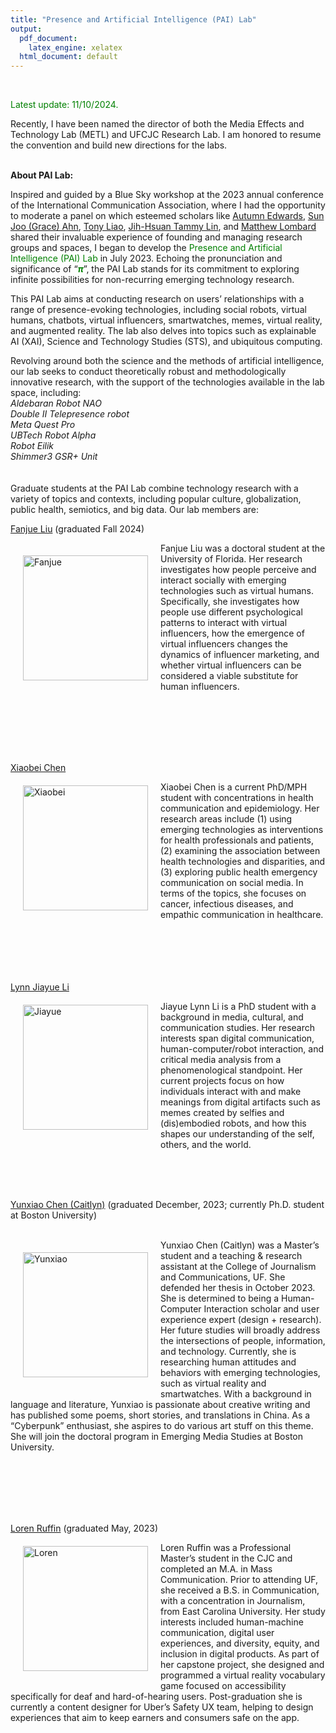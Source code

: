 ```yaml
---
title: "Presence and Artificial Intelligence (PAI) Lab"
output:
  pdf_document:
    latex_engine: xelatex
  html_document: default
---
```



&nbsp;

<font color="green">Latest update: 11/10/2024.</font>

Recently, I have been named the director of both the Media Effects and Technology Lab (METL) and UFCJC Research Lab. I am honored to resume the convention and build new directions for the labs. 

<br>
**About PAI Lab:**

Inspired and guided by a Blue Sky workshop at the 2023 annual conference of the International Communication Association, where I had the opportunity to moderate a panel on which esteemed scholars like [Autumn Edwards](https://wmich.edu/communication/directory/edwards), [Sun Joo (Grace) Ahn](https://grady.uga.edu/faculty/sun-joo-grace-ahn/), [Tony Liao](https://dot.egr.uh.edu/departments/ilt/people/faculty/liao-tony), [Jih-Hsuan Tammy Lin](https://drtammylin.com/), and [Matthew Lombard](https://klein.temple.edu/directory/matthew-lombard-lombard) shared their invaluable experience of founding and managing research groups and spaces, I began to develop the <font color="green">Presence and Artificial Intelligence (PAI) Lab</font> in July 2023. Echoing the pronunciation and significance of “<font color="green">***π***</font>”, the PAI Lab stands for its commitment to exploring infinite possibilities for non-recurring emerging technology research.

This PAI Lab aims at conducting research on users’ relationships with a range of presence-evoking technologies, including social robots, virtual humans, chatbots, virtual influencers, smartwatches, memes, virtual reality, and augmented reality. The lab also delves into topics such as explainable AI (XAI), Science and Technology Studies (STS), and ubiquitous computing. 

Revolving around both the science and the methods of artificial intelligence, our lab seeks to conduct theoretically robust and methodologically innovative research, with the support of the technologies available in the lab space, including:\
*Aldebaran Robot NAO*\
*Double II Telepresence robot*\
*Meta Quest Pro*\
*UBTech Robot Alpha*\
*Robot Eilik*\
*Shimmer3 GSR+ Unit*\
\
\
Graduate students at the PAI Lab combine technology research with a variety of topics and contexts, including popular culture, globalization, public health, semiotics, and big data. Our lab members are:
<br>

[Fanjue Liu](https://www.fanjueliu.com/) (graduated Fall 2024)

<img src="images/fanjue.JPG" alt="Fanjue" style="width: 200px; float: left; padding: 20px;"/>

Fanjue Liu was a doctoral student at the University of Florida. Her research investigates how people perceive and interact socially with emerging technologies such as virtual humans. Specifically, she investigates how people use different psychological patterns to interact with virtual influencers, how the emergence of virtual influencers changes the dynamics of influencer marketing, and whether virtual influencers can be considered a viable substitute for human influencers.\

<br>
<br>
<br>
<br>
<br>

[Xiaobei Chen](https://www.linkedin.com/in/xiaobei-chen/)
<br>
<img src="images/xiaobei.JPG" alt="Xiaobei" style="width: 200px; float: left; padding: 20px;"/>

Xiaobei Chen is a current PhD/MPH student with concentrations in health communication and epidemiology.  Her research areas include (1) using emerging technologies as interventions for health professionals and patients, (2) examining the association between health technologies and disparities, and (3) exploring public health emergency communication on social media.  In terms of the topics, she focuses on cancer, infectious diseases, and empathic communication in healthcare. \

<br>
<br>
<br>
<br>
<br>
[Lynn Jiayue Li](https://www.jou.ufl.edu/staff/jiayue-lynn-li/)
<br>
<img src="images/jiayue.JPG" alt="Jiayue" style="width: 200px; float: left; padding: 20px;"/>

Jiayue Lynn Li is a PhD student with a background in media, cultural, and communication studies. Her research interests span digital communication, human-computer/robot interaction, and critical media analysis from a phenomenological standpoint. Her current projects focus on how individuals interact with and make meanings from digital artifacts such as memes created by selfies and (dis)embodied robots, and how this shapes our understanding of the self, others, and the world.\

<br>
<br>
<br>

[Yunxiao Chen (Caitlyn)](https://www.linkedin.com/in/yunxiao-caitlyn-chen-133413178/) (graduated December, 2023; currently Ph.D. student at Boston University)
<br>
<br>

<img src="images/yunxiao.JPG" alt="Yunxiao" style="width: 200px; float: left; padding: 20px;"/>

Yunxiao Chen (Caitlyn) was a Master’s student and a teaching & research assistant at the College of Journalism and Communications, UF. She defended her thesis in October 2023. She is determined to being a Human-Computer Interaction scholar and user experience expert (design + research). Her future studies will broadly address the intersections of people, information, and technology. Currently, she is researching human attitudes and behaviors with emerging technologies, such as virtual reality and smartwatches. With a background in language and literature, Yunxiao is passionate about creative writing and has published some poems, short stories, and translations in China. As a “Cyberpunk” enthusiast, she aspires to do various art stuff on this theme. She will join the doctoral program in Emerging Media Studies at Boston University. \

<br>
<br>
<br>
<br>
<br>

[Loren Ruffin](https://www.linkedin.com/in/loren-ruffin/) (graduated May, 2023)
<br>
<img src="images/LorenRuffin_CJCHeadshot.JPG" alt="Loren" style="width: 200px; float: left; padding: 20px;"/>

Loren Ruffin was a Professional Master's student in the CJC and completed an M.A. in Mass Communication. Prior to attending UF, she received a B.S. in Communication, with a concentration in Journalism, from East Carolina University. Her study interests included human-machine communication, digital user experiences, and diversity, equity, and inclusion in digital products. As part of her capstone project, she designed and programmed a virtual reality vocabulary game focused on accessibility specifically for deaf and hard-of-hearing users. Post-graduation she is currently a content designer for Uber's Safety UX team, helping to design experiences that aim to keep earners and consumers safe on the app.\



